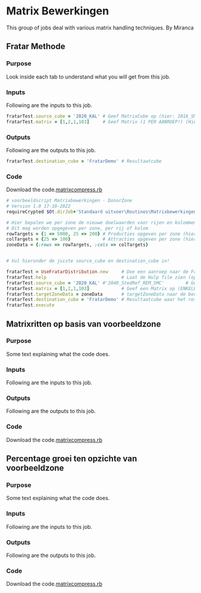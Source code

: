 # Matrix Bewerkingen

This group of jobs deal with various matrix handling techniques. By Miranca

## Fratar Methode 



::: {.nav-pills}
::: {.panel-tabset}

### Purpose

Look inside each tab to understand what you will get from this job.



### Inputs

Following are the inputs to this job.


```ruby
fratarTest.source_cube = '2020_KAL' # Geef MatrixCube op (hier: 2016_SMC)        
fratarTest.matrix = [1,2,1,103]     # Geef Matrix (1 PER AANROEP!) (Hier Auto OS)
```



### Outputs

Following are the outputs to this job.



```ruby
fratarTest.destination_cube = 'FratarDemo' # Resultaatcube 
```


### Code

Download the code.[matrixcompress.rb](../../first.rb)

::: {.content-hidden when-format="pdf"}
```ruby
# voorbeeldscript Matrixbewerkingen - DonorZone
# Version 1.0 17-10-2022
requireCrypted $Ot.dirJob+'Standaard uitvoer\Routines\Matrixbewerkingen\UseFratarDistribution.rc' # Geef het pad op naar de UseDonorDistribution.rc (oplevering is gepland in \Routines\Matrixbewerkingen)

# Hier bepalen we per zone de nieuwe doelwaarden voor rijen en kolommen. 
# Dit mag worden opgegeven per zone, per rij of kolom
rowTargets = {1 => 5000, 25 => 200} # Producties opgeven per zone (hier krijgt zone 1 5000 ritten en zone 25 200 ritten)
colTargets = {25 => 100}            # Attracties opgeven per zone (hier krijgt zone 25 100 aankomsten)  
zoneData = {:rows => rowTargets, :cols => colTargets}


# Vul hieronder de juiste source_cube en destination_cube in!

fratarTest = UseFratarDistribution.new     # Doe een aanroep naar de FratarModule
fratarTest.help                            # Laat de Hulp file zien (optioneel)
fratarTest.source_cube = '2020_KAL' #'2040_StedRef_REM_SMC'        # Geef een MatrixCube op (hier: 2016_SMC)        
fratarTest.matrix = [1,2,1,103]            # Geef een Matrix op (ENKELE MATRIX PER AANROEP!) (Hier Auto OS)
fratarTest.targetZoneData = zoneData       # targetZoneData naar de bovengenoemde zonetotalen
fratarTest.destination_cube = 'FratarDemo' # Resultaatcube waar het resultaat van de bewerking wordt weggeschreven
fratarTest.execute
```
:::

:::
:::
## Matrixritten op basis van voorbeeldzone



::: {.nav-pills}
::: {.panel-tabset}

### Purpose

Some text explaining what the code does.



### Inputs

Following are the inputs to this job.

### Outputs

Following are the outputs to this job.

### Code

Download the code.[matrixcompress.rb](../first.rb)



:::

:::
## Percentage groei ten opzichte van voorbeeldzone




::: {.nav-pills}
::: {.panel-tabset}

### Purpose

Some text explaining what the code does.



### Inputs

Following are the inputs to this job.

### Outputs

Following are the outputs to this job.

### Code

Download the code.[matrixcompress.rb](../first.rb)



:::
:::
